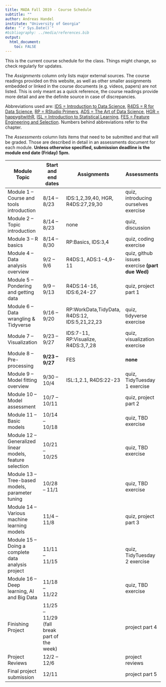 ---
title: MADA Fall 2019 - Course Schedule
subtitle: ""
author: Andreas Handel
institute: "University of Georgia"
date: "`r Sys.Date()`"
#bibliography: ../media/references.bib
output: 
  html_document:
    toc: FALSE
---

This is the current course schedule for the class. Things might change, so check regularly for updates.

The _Assignments_ column only lists major external sources. The course readings provided on this website, as well as other smaller assignments embedded or linked in the course documents (e.g. videos, papers) are not listed. This is only meant as a quick reference, the course readings provide more detail and are the definite source in case of discrepancies.

Abbreviations used are: [IDS = Introduction to Data Science](https://rafalab.github.io/dsbook/), [R4DS = R for Data Science](https://r4ds.had.co.nz/), [RP = RStudio Primers](https://rstudio.cloud/learn/primers), 
[ADS = The Art of Data Science](https://leanpub.com/artofdatascience), [HGR = happygitwithR](https://happygitwithr.com/), [ISL = Introduction to Statistical Learning](http://faculty.marshall.usc.edu/gareth-james/ISL/), [FES = Feature Engineering and Selection](https://bookdown.org/max/FES/). Numbers behind abbreviations refer to the chapter.

The _Assessments_ column lists items that need to be submitted and that will be graded. Those are described in detail in an assessments document for each module. __Unless otherwise specified, submission deadline is the module end date (Friday) 5pm.__

| **Module Topic**   | **Start and end dates** | **Assignments** | **Assessments** |
| --- | --- | --- | --- |
| Module 1 – Course and tools introduction | 8/14 – 8/23 | IDS:1,2,39,40, HGR, R4DS:27,29,30| quiz, introducing ourselves exercise |
| Module 2 – Topic introduction | 8/14 – 8/23 | none | quiz, discussion|
| Module 3 – R basics | 8/14 – 8/30 | RP:Basics, IDS:3,4 | quiz, coding exercise  |
| Module 4 – Data analysis overview | 9/2 – 9/6 | R4DS:1, ADS:1-4,9-11 | quiz, github issues exercise **(part due Wed)**  |
| Module 5 – Pondering and getting data | 9/9 – 9/13 | R4DS:14-16, IDS:6,24-27  | quiz, project part 1 |
| Module 6 – Data wrangling & Tidyverse | 9/16 – 9/20 |RP:WorkData,TidyData, R4DS:12,  IDS:5,21,22,23 |quiz, tidyverse exercise |
| Module 7 – Visualization | 9/23 – 9/27 | IDS:7-11, RP:Visualize, R4DS:3,7,28 | quiz, visualization exercise |
| Module 8 – Pre-processing | **9/23 – 9/27** | FES | **none** |
| Module 9 – Model fitting overview | 9/30 – 10/4 | ISL:1,2.1, R4DS:22-23 | quiz, TidyTuesday 1 exercise |
| Module 10 – Model assessment | 10/7 – 10/11 | | quiz, project part 2 |
| Module 11 – Basic models | 10/14 – 10/18 | | quiz, TBD exercise |
| Module 12 – Generalized linear models, feature selection | 10/21 – 10/25 | | quiz, TBD exercise   |
| Module 13 – Tree-based models, parameter tuning | 10/28 – 11/1 | | quiz, TBD exercise   |
| Module 14 – Various machine learning models | 11/4 – 11/8 | | quiz, project part 3 |
| Module 15 – Doing a complete data analysis project | 11/11 – 11/15 | | quiz, TidyTuesday 2 exercise |
| Module 16 – Deep learning, AI and Big Data | 11/18 – 11/22 | | quiz, TBD exercise   |
| Finishing Project | 11/25 – 11/29 (fall break part of the week) | | project part 4 |
| Project Reviews | 12/2 – 12/6 | | project reviews |
| Final project submission  | 12/11 | | project part 5 |


